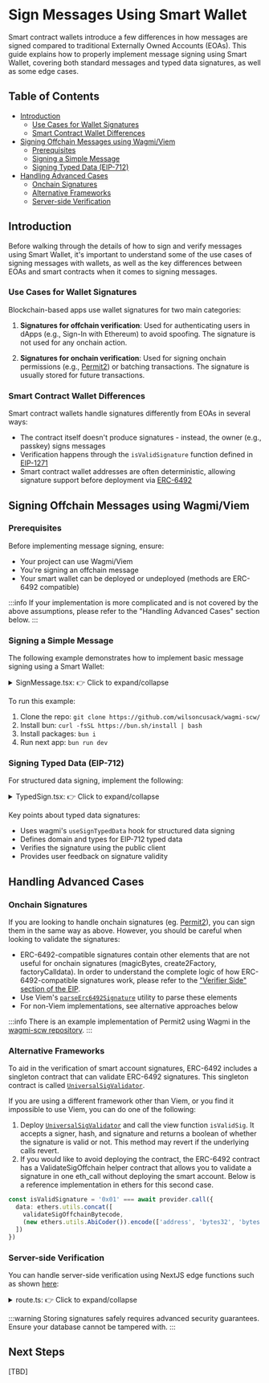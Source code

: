 # Sign Messages Using Smart Wallet

Smart contract wallets introduce a few differences in how messages are signed compared to traditional Externally Owned Accounts (EOAs). This guide explains how to properly implement message signing using Smart Wallet, covering both standard messages and typed data signatures, as well as some edge cases.

## Table of Contents

- [Introduction](#introduction)
  - [Use Cases for Wallet Signatures](#use-cases-for-wallet-signatures)
  - [Smart Contract Wallet Differences](#smart-contract-wallet-differences)
- [Signing Offchain Messages using Wagmi/Viem](#signing-offchain-messages-using-wagmiviem)
  - [Prerequisites](#prerequisites)
  - [Signing a Simple Message](#signing-a-simple-message)
  - [Signing Typed Data (EIP-712)](#signing-typed-data-eip-712)
- [Handling Advanced Cases](#handling-advanced-cases)
  - [Onchain Signatures](#onchain-signatures)
  - [Alternative Frameworks](#alternative-frameworks)
  - [Server-side Verification](#server-side-verification)

## Introduction

Before walking through the details of how to sign and verify messages using Smart Wallet, it's important to understand some of the use cases of signing messages with wallets, as well as the key differences between EOAs and smart contracts when it comes to signing messages.

### Use Cases for Wallet Signatures

Blockchain-based apps use wallet signatures for two main categories:

1. **Signatures for offchain verification**: Used for authenticating users in dApps (e.g., Sign-In with Ethereum) to avoid spoofing. The signature is not used for any onchain action.

2. **Signatures for onchain verification**: Used for signing onchain permissions (e.g., [Permit2](https://github.com/Uniswap/permit2)) or batching transactions. The signature is usually stored for future transactions.

### Smart Contract Wallet Differences

Smart contract wallets handle signatures differently from EOAs in several ways:

- The contract itself doesn't produce signatures - instead, the owner (e.g., passkey) signs messages
- Verification happens through the `isValidSignature` function defined in [EIP-1271](https://eips.ethereum.org/EIPS/eip-1271)
- Smart contract wallet addresses are often deterministic, allowing signature support before deployment via [ERC-6492](https://eips.ethereum.org/EIPS/eip-6492)

## Signing Offchain Messages using Wagmi/Viem

### Prerequisites

Before implementing message signing, ensure:

- Your project can use Wagmi/Viem
- You're signing an offchain message
- Your smart wallet can be deployed or undeployed (methods are ERC-6492 compatible)

:::info
If your implementation is more complicated and is not covered by the above assumptions, please refer to the "Handling Advanced Cases" section below.
:::

### Signing a Simple Message

The following example demonstrates how to implement basic message signing using a Smart Wallet:

<details style={{ 
  backgroundColor: 'transparent', 
  padding: '1rem', 
  border: '1px solid #e9ecef',
  borderRadius: '8px',
  marginBottom: '1rem'
}}>
<summary style={{
  cursor: 'pointer',
  fontWeight: 'bold',
  padding: '0.5rem',
  color: 'white'
}}>SignMessage.tsx:  👉 Click to expand/collapse</summary>

```tsx [SignMessage.tsx]
import { useCallback, useEffect, useMemo, useState } from "react";
import type { Hex } from "viem";
import { useAccount, usePublicClient, useSignMessage } from "wagmi";
import { SiweMessage } from "siwe";

export function SignMessage() {
  const account = useAccount();
  const client = usePublicClient();
  const [signature, setSignature] = useState<Hex | undefined>(undefined);
  const { signMessage } = useSignMessage({
    mutation: { onSuccess: (sig) => setSignature(sig) },
  });
  const message = useMemo(() => {
    return new SiweMessage({
      domain: document.location.host,
      address: account.address,
      chainId: account.chainId,
      uri: document.location.origin,
      version: "1",
      statement: "Smart Wallet SIWE Example",
      nonce: "12345678",
    });
  }, []);

  const [valid, setValid] = useState<boolean | undefined>(undefined);

  const checkValid = useCallback(async () => {
    if (!signature || !account.address || !client) return;

    client
      .verifyMessage({
        address: account.address,
        message: message.prepareMessage(),
        signature,
      })
      .then((v) => setValid(v));
  }, [signature, account]);

  useEffect(() => {
    checkValid();
  }, [signature, account]);

  return (
    <div>
      <h2>Sign Message (Sign In with Ethereum)</h2>
      <button
        onClick={() => signMessage({ message: message.prepareMessage() })}
      >
        Sign
      </button>
      <p>{}</p>
      {signature && <p>Signature: {signature}</p>}
      {valid != undefined && <p> Is valid: {valid.toString()} </p>}
    </div>
  );
}
```

</details>

To run this example:

1. Clone the repo: `git clone https://github.com/wilsoncusack/wagmi-scw/`
2. Install bun: `curl -fsSL https://bun.sh/install | bash`
3. Install packages: `bun i`
4. Run next app: `bun run dev`

### Signing Typed Data (EIP-712)

For structured data signing, implement the following:

<details style={{ 
  backgroundColor: 'transparent', 
  padding: '1rem', 
  border: '1px solid #e9ecef',
  borderRadius: '8px',
  marginBottom: '1rem'
}}>
<summary style={{
  cursor: 'pointer',
  fontWeight: 'bold',
  padding: '0.5rem',
  color: 'white'
}}>TypedSign.tsx:  👉 Click to expand/collapse</summary>

```tsx [TypedSign.tsx]
import { useCallback, useEffect, useState } from "react";
import type { Address, Hex } from "viem";
import { useAccount, usePublicClient, useSignTypedData } from "wagmi";

export const domain = {
  name: "Ether Mail",
  version: "1",
  chainId: 1,
  verifyingContract: "0xCcCCccccCCCCcCCCCCCcCcCccCcCCCcCcccccccC",
} as const;

export const types = {
  Person: [
    { name: "name", type: "string" },
    { name: "wallet", type: "address" },
  ],
  Mail: [
    { name: "from", type: "Person" },
    { name: "to", type: "Person" },
    { name: "contents", type: "string" },
  ],
} as const;

export function TypedSign() {
  const account = useAccount();
  const client = usePublicClient();
  const [signature, setSignature] = useState<Hex | undefined>(undefined);
  const { signTypedData } = useSignTypedData({
    mutation: { onSuccess: (sig) => setSignature(sig) },
  });
  const message = {
    from: {
      name: "Cow",
      wallet: "0xCD2a3d9F938E13CD947Ec05AbC7FE734Df8DD826" as Address,
    },
    to: {
      name: "Bob",
      wallet: "0xbBbBBBBbbBBBbbbBbbBbbbbBBbBbbbbBbBbbBBbB" as Address,
    },
    contents: "Hello, Bob!",
  };

  const [valid, setValid] = useState<boolean | undefined>(undefined);

  const checkValid = useCallback(async () => {
    if (!signature || !account.address) return;

    client
      .verifyTypedData({
        address: account.address,
        types,
        domain,
        primaryType: "Mail",
        message,
        signature,
      })
      .then((v) => setValid(v));
  }, [signature, account]);

  useEffect(() => {
    checkValid();
  }, [signature, account]);

  return (
    <div>
      <h2>Sign Typed Data</h2>
      <button
        onClick={() =>
          signTypedData({ domain, types, message, primaryType: "Mail" })
        }
      >
        Sign
      </button>
      <p>{}</p>
      {signature && <p>Signature: {signature}</p>}
      {valid != undefined && <p> Is valid: {valid.toString()} </p>}
    </div>
  );
}
```

</details>

Key points about typed data signatures:

- Uses wagmi's `useSignTypedData` hook for structured data signing
- Defines domain and types for EIP-712 typed data
- Verifies the signature using the public client
- Provides user feedback on signature validity

## Handling Advanced Cases

### Onchain Signatures

If you are looking to handle onchain signatures (eg. [Permit2](https://github.com/wilsoncusack/wagmi-scw/blob/main/src/components/Permit2.tsx)), you can sign them in the same way as above.
However, you should be careful when looking to validate the signatures:

- ERC-6492-compatible signatures contain other elements that are not useful for onchain signatures (magicBytes, create2Factory, factoryCalldata). In order to understand the complete logic of how ERC-6492-compatible signatures work,
  please refer to the ["Verifier Side" section of the EIP](https://eips.ethereum.org/EIPS/eip-6492#verifier-side).
- Use Viem's [`parseErc6492Signature`](https://viem.sh/docs/utilities/parseErc6492Signature#parseerc6492signature) utility to parse these elements
- For non-Viem implementations, see alternative approaches below

:::info
There is an example implementation of Permit2 using Wagmi in the [wagmi-scw repository](https://github.com/wilsoncusack/wagmi-scw/blob/main/src/components/Permit2.tsx).
:::

### Alternative Frameworks

To aid in the verification of smart account signatures, ERC-6492 includes a singleton contract that can validate ERC-6492 signatures.
This singleton contract is called [`UniversalSigValidator`](https://eips.ethereum.org/EIPS/eip-6492#reference-implementation).

If you are using a different framework other than Viem, or you find it impossible to use Viem, you can do one of the following:

1. Deploy [`UniversalSigValidator`](https://eips.ethereum.org/EIPS/eip-6492#reference-implementation) and call the view function `isValidSig`. It accepts a signer,
   hash, and signature and returns a boolean of whether the signature is valid or not.
   This method may revert if the underlying calls revert.
2. If you would like to avoid deploying the contract, the ERC-6492 contract has a ValidateSigOffchain
   helper contract that allows you to validate a signature in one eth_call without deploying the smart account. Below is a reference implementation in ethers for this second case.

```typescript [ethers-example.ts]
const isValidSignature = '0x01' === await provider.call({
  data: ethers.utils.concat([
    validateSigOffchainBytecode,
    (new ethers.utils.AbiCoder()).encode(['address', 'bytes32', 'bytes'], [signer, hash, signature])
  ])
})
```

### Server-side Verification

You can handle server-side verification using NextJS edge functions such as shown [here](https://github.com/youssefea/ethden2025-sign-tx-csw/blob/main/src/app/api/verify/route.ts):

<details style={{ 
  backgroundColor: 'transparent', 
  padding: '1rem', 
  border: '1px solid #e9ecef',
  borderRadius: '8px',
  marginBottom: '1rem'
}}>
<summary style={{
  cursor: 'pointer',
  fontWeight: 'bold',
  padding: '0.5rem',
  color: 'white'
}}>route.ts:  👉 Click to expand/collapse</summary>

```typescript [route.ts]
import { type Hex } from "viem";
import { headers } from "next/headers";

// Mock database
const db: { signatures: Array<{ signature: Hex; address: string }> } = {
  signatures: [],
};

// Helper to validate the request is from our application
function isValidOrigin(request: Request) {
  // UNCOMMENT THIS TO SECURE THE API FROM UNAUTHORIZED ACCESS
  // AND CHECK THAT THE REQUEST IS FROM OUR APPLICATION

  /*
  const headersList = headers();
  const origin = request.headers.get("origin");
  const referer = headersList.get("referer");
  const validOrigin = process.env.NEXT_PUBLIC_APP_URL || `https://${headersList.get("host")}`;
  return origin === validOrigin || referer?.startsWith(validOrigin);
  */
  return true;
}

export async function POST(request: Request) {
  try {
    // Check if the request is from our application
    if (!isValidOrigin(request)) {
      return Response.json(
        { error: "Unauthorized" },
        { status: 403 }
      );
    }

    const { signature, address } = await request.json();

    if (!signature || !address) {
      return Response.json(
        { error: "Signature and address are required" },
        { status: 400 }
      );
    }

    // Store in mock database
    db.signatures.push({ signature, address });

    return Response.json({ success: true });
  } catch (error) {
    return Response.json(
      { error: "Failed to store signature" },
      { status: 500 }
    );
  }
}

export async function GET() {
  return Response.json({ signatures: db.signatures });
}
```

</details>

:::warning
Storing signatures safely requires advanced security guarantees. Ensure your database cannot be tampered with.
:::

## Next Steps

[TBD]
